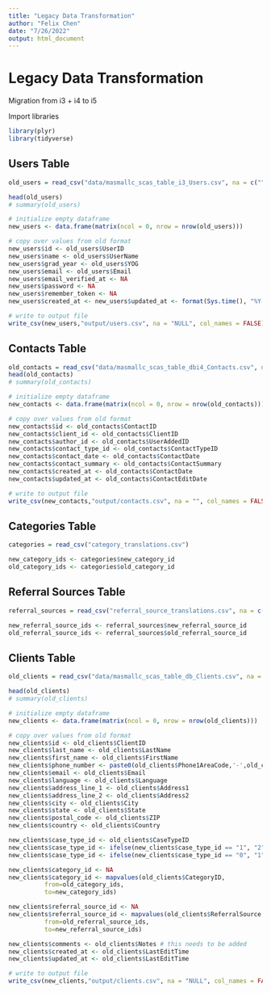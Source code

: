 ```yaml
---
title: "Legacy Data Transformation"
author: "Felix Chen"
date: "7/26/2022"
output: html_document
---
```


# Legacy Data Transformation
Migration from i3 + i4 to i5


Import libraries
```r
library(plyr)
library(tidyverse)
```

## Users Table
```r
old_users = read_csv("data/masmallc_scas_table_i3_Users.csv", na = c("", "NA", "NULL"))

head(old_users)
# summary(old_users)

# initialize empty dataframe
new_users <- data.frame(matrix(ncol = 0, nrow = nrow(old_users)))

# copy over values from old format
new_users$id <- old_users$UserID
new_users$name <- old_users$UserName
new_users$grad_year <- old_users$YOG
new_users$email <- old_users$Email
new_users$email_verified_at <- NA
new_users$password <- NA
new_users$remember_token <- NA
new_users$created_at <- new_users$updated_at <- format(Sys.time(), "%Y-%m-%d %H:%M:%S")

# write to output file
write_csv(new_users,"output/users.csv", na = "NULL", col_names = FALSE)
```

## Contacts Table
```r
old_contacts = read_csv("data/masmallc_scas_table_dbi4_Contacts.csv", na = c("", "NA", "NULL"))
head(old_contacts)
# summary(old_contacts)

# initialize empty dataframe
new_contacts <- data.frame(matrix(ncol = 0, nrow = nrow(old_contacts)))

# copy over values from old format
new_contacts$id <- old_contacts$ContactID
new_contacts$client_id <- old_contacts$ClientID
new_contacts$author_id <- old_contacts$UserAddedID
new_contacts$contact_type_id <- old_contacts$ContactTypeID
new_contacts$contact_date <- old_contacts$ContactDate
new_contacts$contact_summary <- old_contacts$ContactSummary
new_contacts$created_at <- old_contacts$ContactDate
new_contacts$updated_at <- old_contacts$ContactEditDate

# write to output file
write_csv(new_contacts,"output/contacts.csv", na = "", col_names = FALSE)
```

## Categories Table
```r
categories = read_csv("category_translations.csv")

new_category_ids <- categories$new_category_id
old_category_ids <- categories$old_category_id
```

## Referral Sources Table
```r
referral_sources = read_csv("referral_source_translations.csv", na = c("", "NA", "NULL"))

new_referral_source_ids <- referral_sources$new_referral_source_id
old_referral_source_ids <- referral_sources$old_referral_source_id
```


## Clients Table
```r
old_clients = read_csv("data/masmallc_scas_table_db_Clients.csv", na = c("", "NA", "NULL", "0000-00-00"))

head(old_clients)
# summary(old_clients)

# initialize empty dataframe
new_clients <- data.frame(matrix(ncol = 0, nrow = nrow(old_clients)))

# copy over values from old format
new_clients$id <- old_clients$ClientID
new_clients$last_name <- old_clients$LastName
new_clients$first_name <- old_clients$FirstName
new_clients$phone_number <- paste0(old_clients$Phone1AreaCode,'-',old_clients$Phone1Number)
new_clients$email <- old_clients$Email
new_clients$language <- old_clients$Language
new_clients$address_line_1 <- old_clients$Address1
new_clients$address_line_2 <- old_clients$Address2
new_clients$city <- old_clients$City
new_clients$state <- old_clients$State
new_clients$postal_code <- old_clients$ZIP
new_clients$country <- old_clients$Country

new_clients$case_type_id <- old_clients$CaseTypeID
new_clients$case_type_id <- ifelse(new_clients$case_type_id == "1", "2", new_clients$case_type_id)
new_clients$case_type_id <- ifelse(new_clients$case_type_id == "0", "1", new_clients$case_type_id)

new_clients$category_id <- NA
new_clients$category_id <- mapvalues(old_clients$CategoryID, 
          from=old_category_ids, 
          to=new_category_ids)

new_clients$referral_source_id <- NA
new_clients$referral_source_id <- mapvalues(old_clients$ReferralSource, 
          from=old_referral_source_ids, 
          to=new_referral_source_ids)

new_clients$comments <- old_clients$Notes # this needs to be added
new_clients$created_at <- old_clients$LastEditTime
new_clients$updated_at <- old_clients$LastEditTime

# write to output file
write_csv(new_clients,"output/clients.csv", na = "NULL", col_names = FALSE)
```
